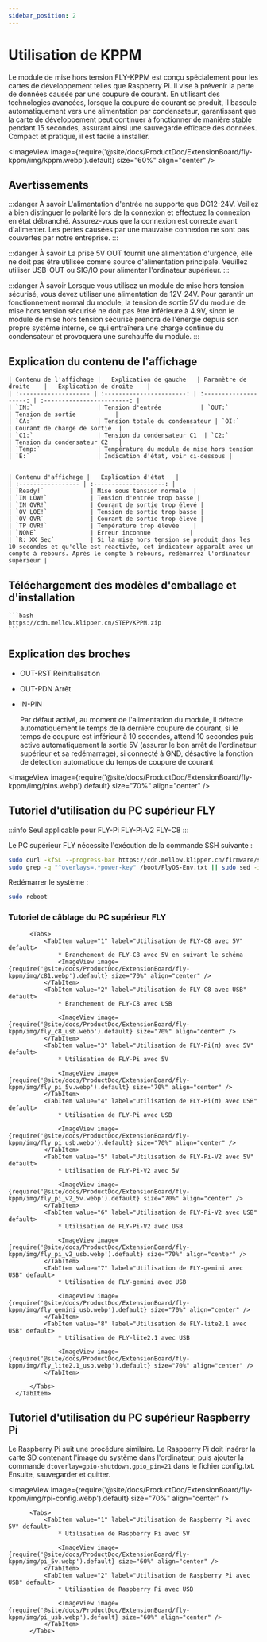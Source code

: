 ```yaml
---
sidebar_position: 2
---
```




# Utilisation de KPPM

  Le module de mise hors tension FLY-KPPM est conçu spécialement pour les cartes de développement telles que Raspberry Pi. Il vise à prévenir la perte de données causée par une coupure de courant. En utilisant des technologies avancées, lorsque la coupure de courant se produit, il bascule automatiquement vers une alimentation par condensateur, garantissant que la carte de développement peut continuer à fonctionner de manière stable pendant 15 secondes, assurant ainsi une sauvegarde efficace des données. Compact et pratique, il est facile à installer.

  <ImageView image={require('@site/docs/ProductDoc/ExtensionBoard/fly-kppm/img/kppm.webp').default} size="60%" align="center" />


## Avertissements

  :::danger À savoir
  L'alimentation d'entrée ne supporte que DC12-24V. Veillez à bien distinguer le polarité lors de la connexion et effectuez la connexion en état débranché. Assurez-vous que la connexion est correcte avant d'alimenter. Les pertes causées par une mauvaise connexion ne sont pas couvertes par notre entreprise.
  :::

  :::danger À savoir
  La prise 5V OUT fournit une alimentation d'urgence, elle ne doit pas être utilisée comme source d'alimentation principale. Veuillez utiliser USB-OUT ou SIG/IO pour alimenter l'ordinateur supérieur.
  :::

  :::danger À savoir
  Lorsque vous utilisez un module de mise hors tension sécurisé, vous devez utiliser une alimentation de 12V-24V. Pour garantir un fonctionnement normal du module, la tension de sortie 5V du module de mise hors tension sécurisé ne doit pas être inférieure à 4.9V, sinon le module de mise hors tension sécurisé prendra de l'énergie depuis son propre système interne, ce qui entraînera une charge continue du condensateur et provoquera une surchauffe du module.
  :::


## Explication du contenu de l'affichage


    | Contenu de l'affichage |   Explication de gauche   | Paramètre de droite    |   Explication de droite    |
    | :-------------------- | :-----------------------: | :--------------------: | :------------------------: |
    | `IN:`                  | Tension d'entrée           | `OUT:`                 | Tension de sortie           |
    | `CA:`                  | Tension totale du condensateur | `OI:`                  | Courant de charge de sortie  |
    | `C1:`                  | Tension du condensateur C1  | `C2:`                  | Tension du condensateur C2   |
    | `Temp:`                | Température du module de mise hors tension | `E:`                   | Indication d'état, voir ci-dessous |
 

    | Contenu d'affichage |   Explication d'état   |
    | :----------------- | :--------------------: |
    | `Ready!`             | Mise sous tension normale  |
    | `IN LOW!`            | Tension d'entrée trop basse |
    | `IN OVR!`            | Courant de sortie trop élevé |
    | `OV LOE!`            | Tension de sortie trop basse |
    | `OV OVR`             | Courant de sortie trop élevé |
    | `TP OVR!`            | Température trop élevée    |
    | `NONE`               | Erreur inconnue           |
    | `R: XX Sec`          | Si la mise hors tension se produit dans les 10 secondes et qu'elle est réactivée, cet indicateur apparaît avec un compte à rebours. Après le compte à rebours, redémarrez l'ordinateur supérieur |


## Téléchargement des modèles d'emballage et d'installation

    ```bash
    https://cdn.mellow.klipper.cn/STEP/KPPM.zip
    ```

## Explication des broches

  * OUT-RST Réinitialisation
  * OUT-PDN Arrêt

  * IN-PIN  

    Par défaut activé, au moment de l'alimentation du module, il détecte automatiquement le temps de la dernière coupure de courant,
  si le temps de coupure est inférieur à 10 secondes, attend 10 secondes puis active automatiquement la sortie 5V (assurer le bon arrêt de l'ordinateur supérieur et sa redémarrage),
  si connecté à GND, désactive la fonction de détection automatique du temps de coupure de courant

  <ImageView image={require('@site/docs/ProductDoc/ExtensionBoard/fly-kppm/img/pins.webp').default} size="70%" align="center" />

## Tutoriel d'utilisation du PC supérieur FLY

  :::info
  Seul applicable pour FLY-Pi FLY-Pi-V2 FLY-C8
  :::

  Le PC supérieur FLY nécessite l'exécution de la commande SSH suivante :

  ```bash
  sudo curl -kfSL --progress-bar https://cdn.mellow.klipper.cn/firmware/sun50i-h5-power-key.dtbo -o /boot/dtb/allwinner/overlay/sun50i-h5-power-key.dtbo
  sudo grep -q "^overlays=.*power-key" /boot/FlyOS-Env.txt || sudo sed -i '/^overlays=/ s/$/ power-key/' /boot/FlyOS-Env.txt
  ```

  Redémarrer le système :

  ```bash
  sudo reboot
  ```
  
### Tutoriel de câblage du PC supérieur FLY

  <Tabs>
      <TabItem value="serial" label="Tutoriel de câblage du PC supérieur FLY" default>

          <Tabs>
              <TabItem value="1" label="Utilisation de FLY-C8 avec 5V" default>
                  * Branchement de FLY-C8 avec 5V en suivant le schéma
                  <ImageView image={require('@site/docs/ProductDoc/ExtensionBoard/fly-kppm/img/c81.webp').default} size="70%" align="center" />
              </TabItem>
              <TabItem value="2" label="Utilisation de FLY-C8 avec USB" default>
                  * Branchement de FLY-C8 avec USB

                  <ImageView image={require('@site/docs/ProductDoc/ExtensionBoard/fly-kppm/img/fly_c8_usb.webp').default} size="70%" align="center" />
              </TabItem>
              <TabItem value="3" label="Utilisation de FLY-Pi(π) avec 5V" default>
                  * Utilisation de FLY-Pi avec 5V

                  <ImageView image={require('@site/docs/ProductDoc/ExtensionBoard/fly-kppm/img/fly_pi_5v.webp').default} size="70%" align="center" />
              </TabItem>
              <TabItem value="4" label="Utilisation de FLY-Pi(π) avec USB" default>
                  * Utilisation de FLY-Pi avec USB

                  <ImageView image={require('@site/docs/ProductDoc/ExtensionBoard/fly-kppm/img/fly_pi_usb.webp').default} size="70%" align="center" />
              </TabItem>
              <TabItem value="5" label="Utilisation de FLY-Pi-V2 avec 5V" default>
                  * Utilisation de FLY-Pi-V2 avec 5V

                  <ImageView image={require('@site/docs/ProductDoc/ExtensionBoard/fly-kppm/img/fly_pi_v2_5v.webp').default} size="70%" align="center" />
              </TabItem>
              <TabItem value="6" label="Utilisation de FLY-Pi-V2 avec USB" default>
                  * Utilisation de FLY-Pi-V2 avec USB

                  <ImageView image={require('@site/docs/ProductDoc/ExtensionBoard/fly-kppm/img/fly_pi_v2_usb.webp').default} size="70%" align="center" />
              </TabItem>
              <TabItem value="7" label="Utilisation de FLY-gemini avec USB" default>
                  * Utilisation de FLY-gemini avec USB

                  <ImageView image={require('@site/docs/ProductDoc/ExtensionBoard/fly-kppm/img/fly_gemini_usb.webp').default} size="70%" align="center" />
              </TabItem>
              <TabItem value="8" label="Utilisation de FLY-lite2.1 avec USB" default>
                  * Utilisation de FLY-lite2.1 avec USB

                  <ImageView image={require('@site/docs/ProductDoc/ExtensionBoard/fly-kppm/img/fly_lite2.1_usb.webp').default} size="70%" align="center" />
              </TabItem>
            
          </Tabs>
      </TabItem>
  </Tabs>

## Tutoriel d'utilisation du PC supérieur Raspberry Pi

  Le Raspberry Pi suit une procédure similaire. Le Raspberry Pi doit insérer la carte SD contenant l'image du système dans l'ordinateur, puis ajouter la commande `dtoverlay=gpio-shutdown,gpio_pin=21` dans le fichier config.txt. Ensuite, sauvegarder et quitter.

  <ImageView image={require('@site/docs/ProductDoc/ExtensionBoard/fly-kppm/img/rpi-config.webp').default} size="70%" align="center" />

          <Tabs>
              <TabItem value="1" label="Utilisation de Raspberry Pi avec 5V" default>
                  * Utilisation de Raspberry Pi avec 5V

                  <ImageView image={require('@site/docs/ProductDoc/ExtensionBoard/fly-kppm/img/pi_5v.webp').default} size="60%" align="center" />
              </TabItem>
              <TabItem value="2" label="Utilisation de Raspberry Pi avec USB" default>
                  * Utilisation de Raspberry Pi avec USB

                  <ImageView image={require('@site/docs/ProductDoc/ExtensionBoard/fly-kppm/img/pi_usb.webp').default} size="60%" align="center" />
              </TabItem>
          </Tabs>
